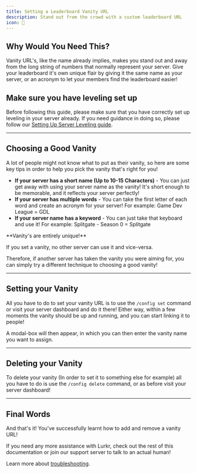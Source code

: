 ```yaml
---
title: Setting a Leaderboard Vanity URL
description: Stand out from the crowd with a custom leaderboard URL
icon: 🔗
---
```



## Why Would You Need This?

Vanity URL's, like the name already implies, makes you stand out and away from the long string of numbers that normally represent your server. Give your leaderboard it's own unique flair by giving it the same name as your server, or an acronym to let your members find the leaderboard easier!

## Make sure you have leveling set up

Before following this guide, please make sure that you have correctly set up leveling in your server already. If you need guidance in doing so, please follow our [Setting Up Server Leveling guide](/bot/guides/setting-up-server-leveling).

---

## Choosing a Good Vanity

A lot of people might not know what to put as their vanity, so here are some key tips in order to help you pick the vanity that's right for you!

* **If your server has a short name (Up to 10-15 Characters)** - You can just get away with using your server name as the vanity! It's short enough to be memorable, and it reflects your server perfectly!
* **If your server has multiple words** - You can take the first letter of each word and create an acronym for your server! For example: Game Dev League = GDL
* **If your server name has a keyword** - You can just take that keyboard and use it! For example: Splitgate - Season 0 = Splitgate

<Callout type="warning">
**Vanity's are entirely unique!**

If you set a vanity, no other server can use it and vice-versa.

Therefore, if another server has taken the vanity you were aiming for, you can simply try a different technique to choosing a good vanity!
</Callout>

---

## Setting your Vanity

All you have to do to set your vanity URL is to use the `/config set` command or visit your server dashboard and do it there! Either way, within a few moments the vanity should be up and running, and you can start linking it to people!

A modal-box will then appear, in which you can then enter the vanity name you want to assign.

---

## Deleting your Vanity

To delete your vanity (In order to set it to something else for example) all you have to do is use the `/config delete` command, or as before visit your server dashboard!

---

## Final Words

And that's it! You've successfully learnt how to add and remove a vanity URL!

If you need any more assistance with Lurkr, check out the rest of this documentation or join our support server to talk to an actual human!

Learn more about [troubleshooting](/bot/information/troubleshooting).
